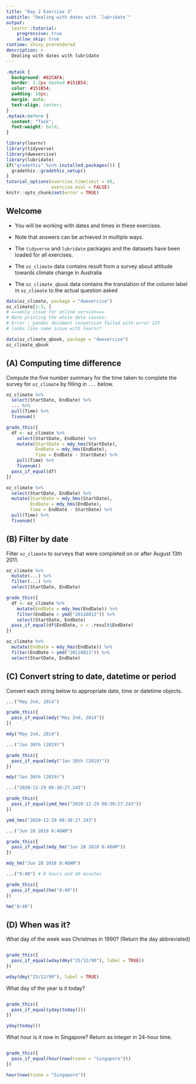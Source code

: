```yaml
---
title: "Day 2 Exercise 3"
subtitle: "Dealing with dates with `lubridate`"
output: 
  learnr::tutorial:
    progressive: true
    allow_skip: true
runtime: shiny_prerendered
description: >
  Dealing with dates with lubridate
---
```


```css
.mytask {
  background: #82CAFA;
  border: 1.2px dashed #151B54;
  color: #151B54;
  padding: 10px;
  margin: auto;
  text-align: center;
}
.mytask:before {
  content: "Task";
  font-weight: bold;
}
```

```r
library(learnr)
library(tidyverse)
library(dwexercise)
library(lubridate)
if("gradethis" %in% installed.packages()) {
  gradethis::gradethis_setup()
} 
tutorial_options(exercise.timelimit = 60,
                 exercise.eval = FALSE)
knitr::opts_chunk$set(error = TRUE)
```

## Welcome

* You will be working with dates and times in these exercises.
* Note that answers can be achieved in multiple ways. 
* The `tidyverse` and `lubridate` packages and the datasets have been loaded for all exercises.

* The `oz_climate` data contains result from a survey about attitude towards climate change in Australia
* The `oz_climate_qbook` data contains the translation of the column label in `oz_climate` to the actual question asked

```r
data(oz_climate, package = "dwexercise")
oz_climate[1:3, ]
# ===only issue for online version===
# Note printing the whole data causes: 
# Error : pandoc document conversion failed with error 137
# looks like some issue with learnr?
```

```r
data(oz_climate_qbook, package = "dwexercise")
oz_climate_qbook
```


## (A) Computing time difference

<div class="mytask">
Compute the five number summary for the time taken to complete the survey for `oz_climate` by filling in `...` below.
</div>

```r
oz_climate %>% 
  select(StartDate, EndDate) %>% 
  ... %>% 
  pull(Time) %>% 
  fivenum()
```

```r
grade_this({
  df <- oz_climate %>% 
    select(StartDate, EndDate) %>% 
    mutate(StartDate = mdy_hms(StartDate),
           EndDate = mdy_hms(EndDate),
           Time = EndDate - StartDate) %>% 
    pull(Time) %>% 
    fivenum()
  pass_if_equal(df)
})
```

```r
oz_climate %>% 
  select(StartDate, EndDate) %>% 
  mutate(StartDate = mdy_hms(StartDate),
         EndDate = mdy_hms(EndDate),
         Time = EndDate - StartDate) %>% 
  pull(Time) %>% 
  fivenum()
```


## (B) Filter by date

<div class="mytask">
Filter `oz_climate` to surveys that were completed on or after August 13th 2011.
</div>

```r
oz_climate %>% 
  mutate(...) %>% 
  filter(...) %>% 
  select(StartDate, EndDate)
```

```r
grade_this({
  df <- oz_climate %>% 
    mutate(EndDate = mdy_hms(EndDate)) %>% 
    filter(EndDate > ymd("20110813")) %>% 
    select(StartDate, EndDate)
  pass_if_equal(df$EndDate, x = .result$EndDate)
})
```

```r
oz_climate %>% 
  mutate(EndDate = mdy_hms(EndDate)) %>% 
  filter(EndDate > ymd("20110813")) %>% 
  select(StartDate, EndDate)
```

## (C) Convert string to date, datetime or period

<div class="mytask">
Convert each string below to appropriate date, time or datetime objects.
</div>

```r
...("May 2nd, 2014")
```

```r
grade_this({
  pass_if_equal(mdy("May 2nd, 2014"))
})
```

```r
mdy("May 2nd, 2014")
```


```r
...("Jan 30th (2019)")
```

```r
grade_this({
  pass_if_equal(mdy("Jan 30th (2019)"))
})
```

```r
mdy("Jan 30th (2019)")
```

```r
...("2020-12-29 08:30:27.243")
```

```r
grade_this({
  pass_if_equal(ymd_hms("2020-12-29 08:30:27.243"))
})
```

```r
ymd_hms("2020-12-29 08:30:27.243")
```

```r
...("Jun 28 2018 8:40AM")
```

```r
grade_this({
  pass_if_equal(mdy_hm("Jun 28 2018 8:40AM"))
})
```

```r
mdy_hm("Jun 28 2018 8:40AM")
```

```r
...("8:40") # 8 hours and 40 minutes
```

```r
grade_this({
  pass_if_equal(hm("8:40"))
})
```

```r
hm("8:40")
```

## (D) When was it?

<div class="mytask">
What day of the week was Christmas in 1990? (Return the day abbreviated)
</div>

```r

```

```r
grade_this({
  pass_if_equal(wday(dmy("25/12/90"), label = TRUE))
})
```

```r
wday(dmy("25/12/90"), label = TRUE)
```

<div class="mytask">
What day of the year is it today?
</div>

```r

```

```r
grade_this({
  pass_if_equal(yday(today()))
})
```

```r
yday(today())
```

<div class="mytask">
What hour is it now in Singapore? Return as integer in 24-hour time.
</div>

```r

```

```r
grade_this({
  pass_if_equal(hour(now(tzone = "Singapore")))
})
```

```r
hour(now(tzone = "Singapore"))
```